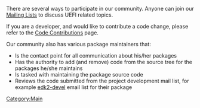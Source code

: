 There are several ways to participate in our community.
Anyone can join our [[Mailing Lists]] to discuss UEFI related topics.

If you are a developer, and would like to contribute a code change, please refer to the [[Code Contributions]] page.

Our community also has various package maintainers that:
* Is the contact point for all communication about his/her packages
* Has the authority to add (and remove) code from the source tree for the packages he/she maintains
* Is tasked with maintaining the package source code 
* Reviews the code submitted from the project development mail list, for example [[edk2-devel]] email list for their package

[[Category:Main]]